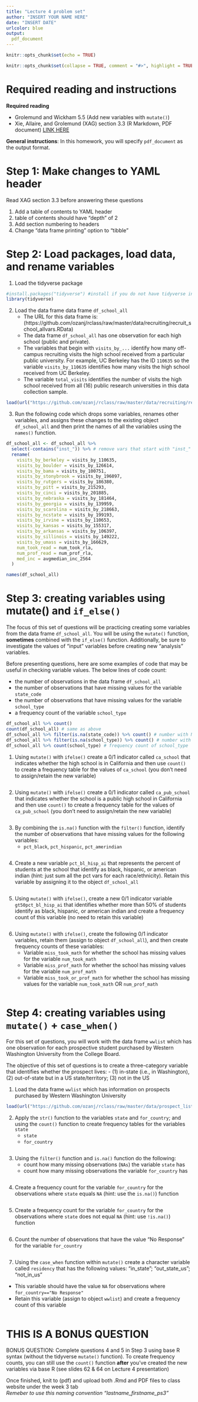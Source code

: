 ```yaml
---
title: "Lecture 4 problem set"
author: "INSERT YOUR NAME HERE"
date: "INSERT DATE"
urlcolor: blue
output: 
  pdf_document
---
```


```r
knitr::opts_chunk$set(echo = TRUE)
```

```r
knitr::opts_chunk$set(collapse = TRUE, comment = "#>", highlight = TRUE)
```

# Required reading and instructions

__Required reading__

- Grolemund and Wickham 5.5 (Add new variables with `mutate()`)
- Xie, Allaire, and Grolemund (XAG) section 3.3 (R Markdown, PDF document) [LINK HERE](https://bookdown.org/yihui/rmarkdown/pdf-document.html)

__General instructions__: In this homework, you will specify `pdf_document` as the output format. 

# Step 1: Make changes to YAML header

Read XAG section 3.3 before answering these questions

1. Add a table of contents to YAML header
1. table of contents should have "depth" of 2
1. Add section numbering to headers
1. Change "data frame printing" option to "tibble"

# Step 2: Load packages, load data, and rename variables


1. Load the tidyverse package
```r
#install.packages("tidyverse") #install if you do not have tidyverse installed
library(tidyverse)
```


2. Load the data frame data frame `df_school_all`
    - The URL for this data frame is: (https://github.com/ozanj/rclass/raw/master/data/recruiting/recruit_school_allvars.RData)
    - The data frame `df_school_all` has one observation for each high school (public and private). 
    - The variables that begin with `visits_by_...` identify how many off-campus recruiting visits the high school received from a particular public university. For example, UC Berkeley has the ID `110635` so the variable `visits_by_110635` identifies how many visits the high school received from UC Berkeley. 
    - The variable `total_visits` identifies the number of visits the high school received from all (16) public research universities in this data collection sample.
    
```r
load(url("https://github.com/ozanj/rclass/raw/master/data/recruiting/recruit_school_allvars.RData"))
```


3. Run the following code which drops some variables, renames other variables, and assigns these changes to the existing object `df_school_all` and then print the names of all the variables using the `names()` function. 
```r
df_school_all <- df_school_all %>% 
  select(-contains("inst_")) %>% # remove vars that start with "inst_"
  rename(
    visits_by_berkeley = visits_by_110635,
    visits_by_boulder = visits_by_126614,
    visits_by_bama = visits_by_100751,
    visits_by_stonybrook = visits_by_196097,
    visits_by_rutgers = visits_by_186380,
    visits_by_pitt = visits_by_215293,
    visits_by_cinci = visits_by_201885,
    visits_by_nebraska = visits_by_181464,
    visits_by_georgia = visits_by_139959,
    visits_by_scarolina = visits_by_218663,
    visits_by_ncstate = visits_by_199193,
    visits_by_irvine = visits_by_110653,
    visits_by_kansas = visits_by_155317,
    visits_by_arkansas = visits_by_106397,
    visits_by_sillinois = visits_by_149222,
    visits_by_umass = visits_by_166629,
    num_took_read = num_took_rla,
    num_prof_read = num_prof_rla,
    med_inc = avgmedian_inc_2564
  )

names(df_school_all)
```

# Step 3: creating variables using mutate() and `if_else()`

The focus of this set of questions will be practicing creating some variables from the data frame `df_school_all`. You will be using the `mutate()` function, __sometimes__ combined with the `if_else()` function. Additionally, be sure to investigate the values of "input" variables before creating new "analysis" variables. 

Before presenting questions, here are some examples of code that may be useful in checking variable values. The below lines of code count:

- the number of observations in the data frame `df_school_all` 
- the number of observations that have missing values for the variable `state_code`
- the number of observations that have missing values for the variable `school_type`
- a frequency count of the variable `school_type`
```r
df_school_all %>% count()
count(df_school_all) # same as above
df_school_all %>% filter(is.na(state_code)) %>% count() # number with NA for state_code
df_school_all %>% filter(is.na(school_type)) %>% count() # number with NA for school_type
df_school_all %>% count(school_type) # frequency count of school_type
```


1. Using `mutate()` with `ifelse()` create a 0/1 indicator called `ca_school` that indicates whether the high school is in California and then use `count()` to create a frequency table for the values of `ca_school` (you don't need to assign/retain the new variable)

```r

```


2. Using `mutate()` with `ifelse()` create a 0/1 indicator called `ca_pub_school` that indicates whether the school is a public high school in California and then use `count()` to create a frequency table for the values of `ca_pub_school` (you don't need to assign/retain the new variable)

```r

```


3. By combining the `is.na()` function with the `filter()` function, identify the number of observations that have missing values for the following variables:
    - `pct_black`, `pct_hispanic`, `pct_amerindian`
```r

```


4. Create a new variable `pct_bl_hisp_ai` that represents the percent of students at the school that identify as black, hispanic, or american indian (hint: just sum all the pct vars for each race/ethnicity). Retain this variable by assigning it to the object `df_school_all`
```r

```


5. Using `mutate()` with `ifelse()`, create a new 0/1 indicator variable `gt50pct_bl_hisp_ai` that identifies whether more than 50% of students identify as black, hispanic, or american indian and create a frequency count of this variable (no need to retain this variable)

```r

```


6. Using `mutate()` with `ifelse()`, create the following 0/1 indicator variables, retain them (assign to object `df_school_all`), and then create frequency counts of these variables:
    - Variable `miss_took_math` for whether the school has missing values for the variable `num_took_math`
    - Variable `miss_prof_math` for whether the school has missing values for the variable `num_prof_math`
    - Variable `miss_took_or_prof_math` for whether the school has missing values for the variable `num_took_math` OR `num_prof_math`
```r

```



# Step 4: creating variables using `mutate()` + `case_when()`

For this set of questions, you will work with the data frame `wwlist` which has one observation for each prospective student purchased by Western Washington University from the College Board. 

The objective of this set of questions is to create a three-category variable that identifies whether the prospect lives: 
  - (1) in-state (i.e., in Washington), (2) out-of-state but in a US state/territory; (3) not in the US
  
  
1. Load the data frame `wwlist` which has information on prospects purchased by Western Washington University 
```r
load(url("https://github.com/ozanj/rclass/raw/master/data/prospect_list/wwlist_merged.RData")) 
```


2. Apply the `str()` function to the variables `state` and `for_country`; and using the `count()` function to create frequency tables for the variables `state`
    - `state`
    - `for_country`
```r

```


3. Using the `filter()` function and `is.na()` function do the following:
    - count how many missing observations (`NAs`) the variable `state` has
    - count how many missing observations the variable `for_country` has
```r

```
    
    
4. Create a frequency count for the variable `for_country` for the observations where `state` equals `NA` (hint: use the `is.na()`) function
```r

```


5. Create a frequency count for the variable `for_country` for the observations where `state` does not equal `NA` (hint: use  `!is.na()`) function
```r

```


6. Count the number of observations that have the value "No Response" for the variable `for_country`
```r

```


7. Using the `case_when` function within `mutate()` create a character variable called `residency` that has the following values: "in_state"; "out_state_us"; "not_in_us"

- This variable should have the value `NA` for observations where `for_country=="No Response"`
- Retain this variable (assign to object `wwlist`) and create a frequency count of this variable
```r

```

# **THIS IS A BONUS QUESTION**

BONUS QUESTION: Complete questions 4 and 5 in Step 3 using base R syntax (without the tidyverse `mutate()` function). To create frequency counts, you can still use the `count()` function __after__ you've created the new variables via base R (see slides 62 & 64 on Lecture 4 presentation)


Once finished, knit to (pdf) and upload both .Rmd and PDF files to class website under the week 3 tab  
*Remeber to use this naming convention "lastname_firstname_ps3"*


